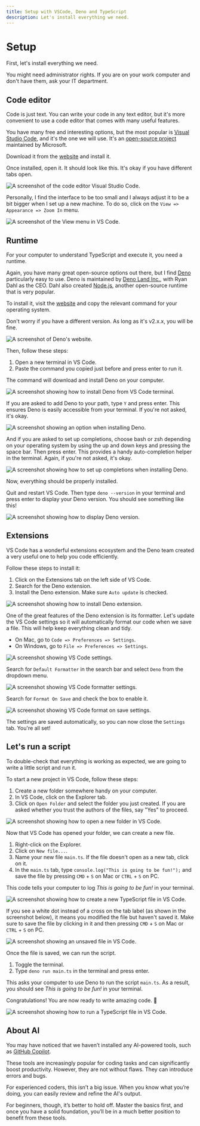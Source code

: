 ```yaml
---
title: Setup with VSCode, Deno and TypeScript
description: Let's install everything we need.
---
```



# Setup

<YouTube videoId="w82Nq41CkXo" />

First, let's install everything we need.

You might need administrator rights. If you are on your work computer and don't have them, ask your IT department.

<NoticeIntro/>

## Code editor

Code is just text. You can write your code in any text editor, but it's more convenient to use a code editor that comes with many useful features.

You have many free and interesting options, but the most popular is [Visual Studio Code](https://code.visualstudio.com/), and it's the one we will use. It's an [open-source project](https://github.com/microsoft/vscode) maintained by Microsoft.

Download it from the [website](https://code.visualstudio.com/) and install it.

Once installed, open it. It should look like this. It's okay if you have different tabs open.  

![A screenshot of the code editor Visual Studio Code.](/assets/first-steps/setup/vscode.png)

Personally, I find the interface to be too small and I always adjust it to be a bit bigger when I set up a new machine. To do so, click on the `View => Appearance => Zoom In` menu.

![A screenshot of the View menu in VS Code.](/assets/first-steps/setup/vscode-zoom.png)

## Runtime

For your computer to understand TypeScript and execute it, you need a runtime.

Again, you have many great open-source options out there, but I find [Deno](https://deno.com/) particularly easy to use. Deno is maintained by [Deno Land Inc.](https://deno.com/company), with Ryan Dahl as the CEO. Dahl also created [Node.js](https://nodejs.org/), another open-source runtime that is very popular.

To install it, visit the [website](https://deno.com/) and copy the relevant command for your operating system.

Don't worry if you have a different version. As long as it's v2.x.x, you will be fine.

![A screenshot of Deno's website.](/assets/first-steps/setup/deno.png)

Then, follow these steps:

1. Open a new terminal in VS Code.
2. Paste the command you copied just before and press enter to run it.

The command will download and install Deno on your computer.

![A screenshot showing how to install Deno from VS Code terminal.](/assets/first-steps/setup/deno-install.png)

If you are asked to add Deno to your path, type `Y` and press enter. This ensures Deno is easily accessible from your terminal. If you're not asked, it's okay.

![A screenshot showing an option when installing Deno.](/assets/first-steps/setup/deno-path.png)

And if you are asked to set up completions, choose bash or zsh depending on your operating system by using the up and down keys and pressing the space bar. Then press enter. This provides a handy auto-completion helper in the terminal. Again, if you're not asked, it's okay.

![A screenshot showing how to set up completions when installing Deno.](/assets/first-steps/setup/deno-completions.png)

Now, everything should be properly installed.

Quit and restart VS Code. Then type `deno --version` in your terminal and press enter to display your Deno version. You should see something like this!

![A screenshot showing how to display Deno version.](/assets/first-steps/setup/deno-version.png)

## Extensions

VS Code has a wonderful extensions ecosystem and the Deno team created a very useful one to help you code efficiently.

Follow these steps to install it:

1. Click on the Extensions tab on the left side of VS Code.
2. Search for the Deno extension.
3. Install the Deno extension. Make sure `Auto update` is checked.

![A screenshot showing how to install Deno extension.](/assets/first-steps/setup/deno-extension.png)

One of the great features of the Deno extension is its formatter. Let's update the VS Code settings so it will automatically format our code when we save a file. This will help keep everything clean and tidy.

- On Mac, go to `Code => Preferences => Settings`.
- On Windows, go to `File => Preferences => Settings`.

![A screenshot showing VS Code settings.](/assets/first-steps/setup/vscode-settings.png)

Search for `Default Formatter` in the search bar and select `Deno` from the dropdown menu.

![A screenshot showing VS Code formatter settings.](/assets/first-steps/setup/vscode-formatter.png)

Search for `Format On Save` and check the box to enable it.

![A screenshot showing VS Code format on save settings.](/assets/first-steps/setup/vscode-format-on-save.png)

The settings are saved automatically, so you can now close the `Settings` tab. You're all set!

## Let's run a script

To double-check that everything is working as expected, we are going to write a little script and run it.

To start a new project in VS Code, follow these steps:

1. Create a new folder somewhere handy on your computer.
2. In VS Code, click on the Explorer tab.
3. Click on `Open Folder` and select the folder you just created. If you are asked whether you trust the authors of the files, say "Yes" to proceed.

![A screenshot showing how to open a new folder in VS Code.](/assets/first-steps/setup/deno-open-folder.png)

Now that VS Code has opened your folder, we can create a new file.

1. Right-click on the Explorer.
2. Click on `New file...`.
3. Name your new file `main.ts`. If the file doesn't open as a new tab, click on it.
4. In the `main.ts` tab, type `console.log("This is going to be fun!");` and save the file by pressing `CMD` + `S` on Mac or `CTRL` + `S` on PC.

This code tells your computer to log *This is going to be fun!* in your terminal.

![A screenshot showing how to create a new TypeScript file in VS Code.](/assets/first-steps/setup/deno-new-file.png)

If you see a white dot instead of a cross on the tab label (as shown in the screenshot below), it means you modified the file but haven't saved it. Make sure to save the file by clicking in it and then pressing `CMD` + `S` on Mac or `CTRL` + `S` on PC.

![A screenshot showing an unsaved file in VS Code.](/assets/first-steps/setup/save.png)

Once the file is saved, we can run the script.

1. Toggle the terminal.
2. Type `deno run main.ts` in the terminal and press enter.

This asks your computer to use Deno to run the script `main.ts`. As a result, you should see *This is going to be fun!* in your terminal.

Congratulations! You are now ready to write amazing code. 🤩

![A screenshot showing how to run a TypeScript file in VS Code.](/assets/first-steps/setup/deno-run.png)

## About AI

You may have noticed that we haven’t installed any AI-powered tools, such as [GitHub Copilot](https://github.com/features/copilot).

These tools are increasingly popular for coding tasks and can significantly boost productivity. However, they are not without flaws. They can introduce errors and bugs.

For experienced coders, this isn’t a big issue. When you know what you’re doing, you can easily review and refine the AI's output.

For beginners, though, it’s better to hold off. Master the basics first, and once you have a solid foundation, you’ll be in a much better position to benefit from these tools.

<NoticeEnd />